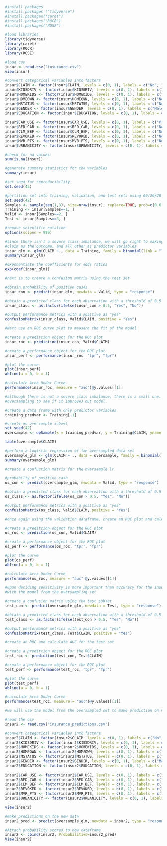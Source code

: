 ```r
#install packages
#install.packages ("tidyverse")
#install.packages("caret")
#install.packages("ROCR")
#install.packages("ROSE")

#load libraries
library(tidyverse)
library(caret)
library(ROCR)
library(ROSE)

#load csv
insur <- read.csv("insurance.csv")
view(insur)

#convert categorical variables into factors
insur$CLAIM <- factor(insur$CLAIM, levels = c(0, 1), labels = c("No", "Yes"))
insur$KIDSDRIV <- factor(insur$KIDSDRIV, levels = c(0, 1), labels = c("No", "Yes"))
insur$HOMEKIDS <- factor(insur$HOMEKIDS, levels = c(0, 1), labels = c("No", "Yes"))
insur$HOMEOWN <- factor(insur$HOMEOWN, levels = c(0, 1), labels = c("No", "Yes"))
insur$MSTATUS <- factor(insur$MSTATUS, levels = c(0, 1), labels = c("No", "Yes"))
insur$GENDER <- factor(insur$GENDER, levels = c(0, 1), labels = c("Male", "Female"))
insur$EDUCATION <- factor(insur$EDUCATION, levels = c(0, 1), labels = c("High School Only",
                                                                        "College or beyond"))
insur$CAR_USE <- factor(insur$CAR_USE, levels = c(0, 1), labels = c("Private", "Commercial"))
insur$RED_CAR <- factor(insur$RED_CAR, levels = c(0, 1), labels = c("No", "Yes"))
insur$CLM_BEF <- factor(insur$CLM_BEF, levels = c(0, 1), labels = c("No", "Yes"))
insur$REVOKED <- factor(insur$REVOKED, levels = c(0, 1), labels = c("No", "Yes"))
insur$MVR_PTS <- factor(insur$MVR_PTS, levels = c(0, 1), labels = c("No", "Yes"))
insur$URBANICITY <- factor(insur$URBANICITY, levels = c(0, 1), labels = c("Rural", "Urban"))

#check for na values
sum(is.na(insur))

#generate summary statistics for the variables
summary(insur)

#set seed for reproducibility
set.seed(42)

#partition set into training, validation, and test sets using 60/20/20
set.seed(42)
Samples <- sample(seq(1,3), size=nrow(insur), replace=TRUE, prob=c(0.6, 0.2, 0.2))
Training <- insur[Samples==1, ]
Valid <- insur[Samples==2, ]
Test <- insur[Samples==3, ]

#remove scientific notation
options(scipen = 999)

#since there isn't a severe class imbalance, we will go right to making a logistic regression using
#claim as the outcome, and all other as predictor variables
insur_glm <- glm(CLAIM ~., data = Training, family = binomial(link = "logit"))
summary(insur_glm)

#exponentiate the coefficients for odds ratios
exp(coef(insur_glm))

#next is to create a confusion matrix using the test set

#obtain probability of positive cases
insur_con <- predict(insur_glm, newdata = Valid, type = "response")

#obtain a predicted class for each observation with a threshold of 0.5
insur_class <- as.factor(ifelse(insur_con > 0.5, "Yes", "No"))

#output performance metrics with a positive as "yes"
confusionMatrix(insur_class, Valid$CLAIM, positive = "Yes")

#Next use an ROC curve plot to measure the fit of the model

#create a preditcion object for the ROC plot
insur_roc <- prediction(insur_con, Valid$CLAIM)

#create a performance object for the ROC plot
insur_perf <- performance(insur_roc, "tpr", "fpr")

#plot the curve
plot(insur_perf)
abline(a = 0, b = 1)

#calculate Area Under Curve
performance(insur_roc, measure = "auc")@y.values[[1]]

#although there is not a severe class imbalance, there is a small one. Thus we will try using
#oversampling to see if it improves out model.

#create a data frame with only predictor variables
training_predvar <- Training[-1]

#create an oversample subset
set.seed(42)
oversample <- upSample(x = training_predvar, y = Training$CLAIM, yname = "CLAIM")

table(oversample$CLAIM)

#perform a logistic regression of the oversampled data set
oversample_glm <- glm(CLAIM ~ ., data = oversample, family = binomial(link = "logit"))
summary(oversample_glm)

#create a confuction matrix for the oversample lr

#probabilty of positive case
os_con <- predict(oversample_glm, newdata = Valid, type = "response")

#obtain a predicted class for each observation with a threshold of 0.5
os_class <- as.factor(ifelse(os_con > 0.5, "Yes", "No"))

#output performance metrics with a positive as "yes"
confusionMatrix(os_class, Valid$CLAIM, positive = "Yes")

#once again using the validation dataframe, create an ROC plot and calculate AUC

#create a preditcion object for the ROC plot
os_roc <- prediction(os_con, Valid$CLAIM)

#create a performance object for the ROC plot
os_perf <- performance(os_roc, "tpr", "fpr")

#plot the curve
plot(os_perf)
abline(a = 0, b = 1)

#calculate Area Under Curve
performance(os_roc, measure = "auc")@y.values[[1]]

#upon deciding sensitivity is more important than accuracy for the insurance company, we will continue
#with the model from the oversampling set

#create a confusion matrix using the test subset
test_con <- predict(oversample_glm, newdata = Test, type = "response")

#obtain a predicted class for each observation with a threshold of 0.5
test_class <- as.factor(ifelse(test_con > 0.5, "Yes", "No"))

#output performance metrics with a positive as "yes"
confusionMatrix(test_class, Test$CLAIM, positive = "Yes")

#create an ROC and calculate AUC for the test set

#create a preditcion object for the ROC plot
test_roc <- prediction(test_con, Test$CLAIM)

#create a performance object for the ROC plot
test_perf <- performance(test_roc, "tpr", "fpr")

#plot the curve
plot(test_perf)
abline(a = 0, b = 1)

#calculate Area Under Curve
performance(test_roc, measure = "auc")@y.values[[1]]

#we will use the model from the oversampled set to make prediction on new customers.

#read the csv
insur2 <- read.csv("insurance_predictions.csv")

#convert categorical variables into factors
insur2$CLAIM <- factor(insur2$CLAIM, levels = c(0, 1), labels = c("No", "Yes"))
insur2$KIDSDRIV <- factor(insur2$KIDSDRIV, levels = c(0, 1), labels = c("No", "Yes"))
insur2$HOMEKIDS <- factor(insur2$HOMEKIDS, levels = c(0, 1), labels = c("No", "Yes"))
insur2$HOMEOWN <- factor(insur2$HOMEOWN, levels = c(0, 1), labels = c("No", "Yes"))
insur2$MSTATUS <- factor(insur2$MSTATUS, levels = c(0, 1), labels = c("No", "Yes"))
insur2$GENDER <- factor(insur2$GENDER, levels = c(0, 1), labels = c("Male", "Female"))
insur2$EDUCATION <- factor(insur2$EDUCATION, levels = c(0, 1), labels = c("High School Only",
                                                                        "College or beyond"))
insur2$CAR_USE <- factor(insur2$CAR_USE, levels = c(0, 1), labels = c("Private", "Commercial"))
insur2$RED_CAR <- factor(insur2$RED_CAR, levels = c(0, 1), labels = c("No", "Yes"))
insur2$CLM_BEF <- factor(insur2$CLM_BEF, levels = c(0, 1), labels = c("No", "Yes"))
insur2$REVOKED <- factor(insur2$REVOKED, levels = c(0, 1), labels = c("No", "Yes"))
insur2$MVR_PTS <- factor(insur2$MVR_PTS, levels = c(0, 1), labels = c("No", "Yes"))
insur2$URBANICITY <- factor(insur2$URBANICITY, levels = c(0, 1), labels = c("Rural", "Urban"))

view(insur2)

#make predictions on the new data
insur2_pred <- predict(oversample_glm, newdata = insur2, type = "response")

#Attach probability scores to new dataframe 
insur2 <- cbind(insur2, Probabilities=insur2_pred)
View(insur2)

```
